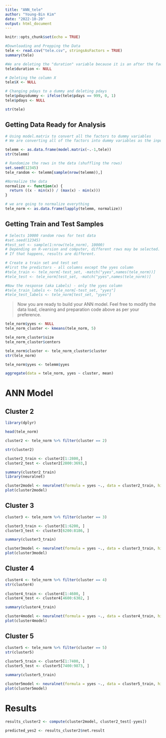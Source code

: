 ```yaml
---
title: "ANN_tele"
author: "Young-Bin Kim"
date: "2022-10-20"
output: html_document
---
```


```r
knitr::opts_chunk$set(echo = TRUE)
```

```r
#Downloading and Prepping the Data
tele <- read.csv("tele.csv", stringsAsFactors = TRUE)
summary(tele)

#We are deleting the "duration" variable because it is an after the fact measurement. We only should be using variables that we know before the call
tele$duration <- NULL

# Deleting the column X
tele$X <- NULL

# Changing pdays to a dummy and deleting pdays
tele$pdaysdummy <- ifelse(tele$pdays == 999, 0, 1)
tele$pdays <- NULL

str(tele)
```

## Getting Data Ready for Analysis

```r
# Using model.matrix to convert all the factors to dummy variables
# We are converting all of the factors into dummy variables as the input into knn has to be numeric

telemm <- as.data.frame(model.matrix(~.-1,tele))
str(telemm)

# Randomize the rows in the data (shuffling the rows)
set.seed(12345)
tele_random <- telemm[sample(nrow(telemm)),]

#Normalize the data
normalize <- function(x) {
  return ((x - min(x)) / (max(x) - min(x)))
}

# we are going to normalize everything 
tele_norm <- as.data.frame(lapply(telemm, normalize))
```


## Getting Train and Test Samples

```r
# Selects 10000 random rows for test data
#set.seed(12345)
#test_set <- sample(1:nrow(tele_norm), 10000) 
# Depending on R-version and computer, different rows may be selected. 
# If that happens, results are different. 

# Create a train set and test set
#First the predictors - all columns except the yyes column
#tele_train <- tele_norm[-test_set, -match("yyes",names(tele_norm))]
#tele_test <- tele_norm[test_set, -match("yyes",names(tele_norm))]

#Now the response (aka Labels) - only the yyes column
#tele_train_labels <- tele_norm[-test_set, "yyes"]
#tele_test_labels <- tele_norm[test_set, "yyes"]

```

> Now you are ready to build your ANN model. Feel free to modify the data load, cleaning and preparation code above as per your preference.

```r
tele_norm$yyes <- NULL
tele_norm_cluster <- kmeans(tele_norm, 5)

tele_norm_cluster$size
tele_norm_cluster$centers

tele_norm$cluster <- tele_norm_cluster$cluster
str(tele_norm)

tele_norm$yyes <- telemm$yyes

aggregate(data = tele_norm, yyes ~ cluster, mean)

```


# ANN Model

## Cluster 2
```r
library(dplyr)

head(tele_norm)

cluster2 <- tele_norm %>% filter(cluster == 2)

str(cluster2)

cluster2_train <- cluster2[1:2800,]
cluster2_test <- cluster2[2800:3693,]

summary(cluster2_train)
library(neuralnet)

cluster2model <- neuralnet(formula = yyes ~., data = cluster2_train, hidden = c(6,3), stepmax = 1000000, threshold = 0.1)
plot(cluster2model)

```

## Cluster 3
```r
cluster3 <- tele_norm %>% filter(cluster == 3)

cluster3_train <- cluster3[1:6200, ]
cluster3_test <- cluster3[6200:8186, ]

summary(cluster3_train)

cluster3model <- neuralnet(formula = yyes ~., data = cluster3_train, hidden = c(6,3), stepmax = 1000000, threshold = 0.1)
plot(cluster3model)
```
## Cluster 4
```r
cluster4 <- tele_norm %>% filter(cluster == 4)
str(cluster4)
                                 
cluster4_train <- cluster4[1:4600, ]
cluster4_test <- cluster4[4600:6302, ]

summary(cluster4_train)

cluster4model <- neuralnet(formula = yyes ~., data = cluster4_train, hidden = c(6,3), stepmax = 1000000, threshold = 0.1)
plot(cluster4model)
```
## Cluster 5
```r
cluster5 <- tele_norm %>% filter(cluster == 5)
str(cluster5)
                                 
cluster5_train <- cluster5[1:7400, ]
cluster5_test <- cluster5[7400:9873, ]

summary(cluster5_train)

cluster5model <- neuralnet(formula = yyes ~., data = cluster5_train, hidden = c(6,3), stepmax = 1000000, threshold = 0.1)
plot(cluster5model)
```

# Results
```r
results_cluster2 <- compute(cluster2model, cluster2_test[-yyes])

predicted_yes2 <- results_cluster2$net.result

```




